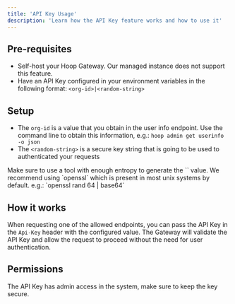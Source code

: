 ```yaml
---
title: 'API Key Usage'
description: 'Learn how the API Key feature works and how to use it'
---
```


## Pre-requisites

 - Self-host your Hoop Gateway. Our managed instance does not support this feature.
 - Have an API Key configured in your environment variables in the following format: `<org-id>|<random-string>`

## Setup

- The `org-id` is a value that you obtain in the user info endpoint. Use the command line to obtain this information, e.g.: `hoop admin get userinfo -o json`
- The `<random-string>` is a secure key string that is going to be used to authenticated your requests

<Warning>
    Make sure to use a tool with enough entropy to generate the `<random-string>` value.
    We recommend using `openssl` which is present in most unix systems by default. e.g.: `openssl rand 64 | base64`
</Warning>

## How it works

When requesting one of the allowed endpoints, you can pass the API Key in the `Api-Key` header with the configured value.
The Gateway will validate the API Key and allow the request to proceed without the need for user authentication.

## Permissions

The API Key has admin access in the system, make sure to keep the key secure.
